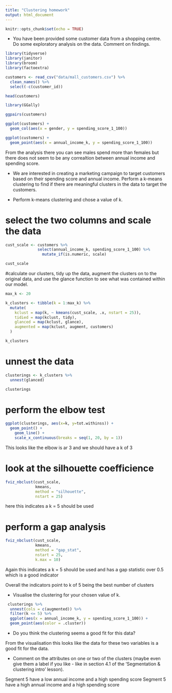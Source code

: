 ```yaml
---
title: "Clustering homework"
output: html_document
---
```


```r
knitr::opts_chunk$set(echo = TRUE)
```


* You have been provided some customer data from a shopping centre. Do some exploratory analysis on the data. Comment on findings. 

```r
library(tidyverse)
library(janitor)
library(broom)
library(factoextra)

customers <- read_csv("data/mall_customers.csv") %>% 
  clean_names() %>% 
  select(-c(customer_id))

head(customers)
```
```r
library(GGally)

ggpairs(customers)
```

```r
ggplot(customers) +
  geom_col(aes(x = gender, y = spending_score_1_100)) 
```
```r
ggplot(customers) +
  geom_point(aes(x = annual_income_k, y = spending_score_1_100)) 
```

From the analysis there you can see males spend more than females but there does not seem to be any correaltion between annual income and spending score.

* We are interested in creating a marketing campaign to target customers based on their spending score and annual income. Perform a k-means clustering to find if there are meaningful clusters in the data to target the customers. 


* Perform k-means clustering and chose a value of k.

# select the two columns and scale the data
```r
cust_scale <- customers %>%
              select(annual_income_k, spending_score_1_100) %>% 
                mutate_if(is.numeric, scale)

cust_scale
```

#calculate our clusters, tidy up the data, augment the clusters on to the original data, and use the glance function to see what was contained within our model.

```r
max_k <- 20 

k_clusters <- tibble(k = 1:max_k) %>%
  mutate(
    kclust = map(k, ~ kmeans(cust_scale, .x, nstart = 25)), 
    tidied = map(kclust, tidy),
    glanced = map(kclust, glance),
    augmented = map(kclust, augment, customers)
  )

k_clusters
```
# unnest the data
```r
clusterings <- k_clusters %>%
  unnest(glanced)

clusterings
```

# perform the elbow test
```r
ggplot(clusterings, aes(x=k, y=tot.withinss)) +
  geom_point() +
    geom_line() +
    scale_x_continuous(breaks = seq(1, 20, by = 1))
```
This looks like the elbow is ar 3 and we should have a k of 3

# look at the silhouette coefficience
```r
fviz_nbclust(cust_scale, 
             kmeans, 
             method = "silhouette", 
             nstart = 25)
```
here this indicates a k = 5 should be used 

# perform a gap analysis

```r
fviz_nbclust(cust_scale, 
             kmeans, 
             method = "gap_stat", 
             nstart = 25, 
             k.max = 10)
```
Again this indicates a k = 5 should be used and has a gap statistic over 0.5 which is a good indicator

Overall the indicators point to k of 5 being the best number of clusters


* Visualise the clustering for your chosen value of k.

```r
 clusterings %>% 
  unnest(cols = c(augmented)) %>%
  filter(k <= 5) %>%
  ggplot(aes(x = annual_income_k, y = spending_score_1_100)) +
  geom_point(aes(color = .cluster))
```



* Do you think the clustering seems a good fit for this data?

From the visualisation this looks like the data for these two variables is a good fit for the data.

* Comment on the attributes on one or two of the clusters (maybe even give them a label if you like - like in section 4.1 of the 'Segmentation & clustering intro' lesson). 

Segment 5 have a low annual income and a high spending score
Segment 5 have a high annual income and a high spending score




